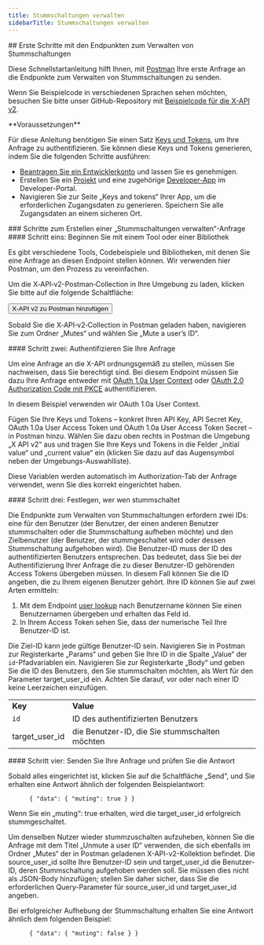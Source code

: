 ```yaml
---
title: Stummschaltungen verwalten
sidebarTitle: Stummschaltungen verwalten
---
```



<div id="getting-started-with-the-manage-mutes-endpoints">
  ## Erste Schritte mit den Endpunkten zum Verwalten von Stummschaltungen
</div>

Diese Schnellstartanleitung hilft Ihnen, mit [Postman](/de/tutorials/postman-getting-started) Ihre erste Anfrage an die Endpunkte zum Verwalten von Stummschaltungen zu senden.

Wenn Sie Beispielcode in verschiedenen Sprachen sehen möchten, besuchen Sie bitte unser GitHub-Repository mit [Beispielcode für die X-API v2](https://github.com/xdevplatform/Twitter-API-v2-sample-code).

<Note>
  **Voraussetzungen**

  Für diese Anleitung benötigen Sie einen Satz [Keys und Tokens](/de/resources/fundamentals/authentication), um Ihre Anfrage zu authentifizieren. Sie können diese Keys und Tokens generieren, indem Sie die folgenden Schritte ausführen:

  - [Beantragen Sie ein Entwicklerkonto](https://developer.x.com/en/apply-for-access) und lassen Sie es genehmigen.
  - Erstellen Sie ein [Projekt](/de/resources/fundamentals/projects) und eine zugehörige [Developer-App](/de/resources/fundamentals/developer-apps) im Developer-Portal.
  - Navigieren Sie zur Seite „Keys and tokens“ Ihrer App, um die erforderlichen Zugangsdaten zu generieren. Speichern Sie alle Zugangsdaten an einem sicheren Ort.
</Note>

<div id="steps-to-build-a-manage-mutes-request">
  ### Schritte zum Erstellen einer „Stummschaltungen verwalten“-Anfrage
</div>

<div id="step-one-start-with-a-tool-or-library">
  #### Schritt eins: Beginnen Sie mit einem Tool oder einer Bibliothek
</div>

Es gibt verschiedene Tools, Codebeispiele und Bibliotheken, mit denen Sie eine Anfrage an diesen Endpoint stellen können. Wir verwenden hier Postman, um den Prozess zu vereinfachen.

Um die X‑API‑v2-Postman‑Collection in Ihre Umgebung zu laden, klicken Sie bitte auf die folgende Schaltfläche:

<Button href="https://app.getpostman.com/run-collection/9956214-784efcda-ed4c-4491-a4c0-a26470a67400">
  X‑API v2 zu Postman hinzufügen
</Button>

Sobald Sie die X‑API‑v2‑Collection in Postman geladen haben, navigieren Sie zum Ordner „Mutes“ und wählen Sie „Mute a user’s ID“.
 

<div id="step-two-authenticate-your-request">
  #### Schritt zwei: Authentifizieren Sie Ihre Anfrage
</div>

Um eine Anfrage an die X-API ordnungsgemäß zu stellen, müssen Sie nachweisen, dass Sie berechtigt sind. Bei diesem Endpoint müssen Sie dazu Ihre Anfrage entweder mit [OAuth 1.0a User Context](/de/resources/fundamentals/authentication) oder [OAuth 2.0 Authorization Code mit PKCE](de/resources/fundamentals/authentication#oauth-2-0-authorization-code-flow-with-pkce-2) authentifizieren.

In diesem Beispiel verwenden wir OAuth 1.0a User Context.

Fügen Sie Ihre Keys und Tokens – konkret Ihren API Key, API Secret Key, OAuth 1.0a User Access Token und OAuth 1.0a User Access Token Secret – in Postman hinzu. Wählen Sie dazu oben rechts in Postman die Umgebung „X API v2“ aus und tragen Sie Ihre Keys und Tokens in die Felder „initial value“ und „current value“ ein (klicken Sie dazu auf das Augensymbol neben der Umgebungs-Auswahlliste).

Diese Variablen werden automatisch im Authorization-Tab der Anfrage verwendet, wenn Sie dies korrekt eingerichtet haben.
 

<div id="step-three-specify-who-is-going-to-mute-whom">
  #### Schritt drei: Festlegen, wer wen stummschaltet
</div>

Die Endpunkte zum Verwalten von Stummschaltungen erfordern zwei IDs: eine für den Benutzer (der Benutzer, der einen anderen Benutzer stummschalten oder die Stummschaltung aufheben möchte) und den Zielbenutzer (der Benutzer, der stummgeschaltet wird oder dessen Stummschaltung aufgehoben wird). Die Benutzer-ID muss der ID des authentifizierten Benutzers entsprechen. Das bedeutet, dass Sie bei der Authentifizierung Ihrer Anfrage die zu dieser Benutzer-ID gehörenden Access Tokens übergeben müssen. In diesem Fall können Sie die ID angeben, die zu Ihrem eigenen Benutzer gehört. Ihre ID können Sie auf zwei Arten ermitteln:

1. Mit dem Endpoint [user lookup](/de/x-api/users/lookup/introduction) nach Benutzername können Sie einen Benutzernamen übergeben und erhalten das Feld id.
2. In Ihrem Access Token sehen Sie, dass der numerische Teil Ihre Benutzer-ID ist.

Die Ziel-ID kann jede gültige Benutzer-ID sein. Navigieren Sie in Postman zur Registerkarte „Params“ und geben Sie Ihre ID in die Spalte „Value“ der `id`-Pfadvariablen ein. Navigieren Sie zur Registerkarte „Body“ und geben Sie die ID des Benutzers, den Sie stummschalten möchten, als Wert für den Parameter target\_user\_id ein. Achten Sie darauf, vor oder nach einer ID keine Leerzeichen einzufügen.

|     |     |
| :--- | :--- |
| **Key** | **Value** |
| `id` | ID des authentifizierten Benutzers |
| target\_user\_id | die Benutzer-ID, die Sie stummschalten möchten |

<div id="step-four-make-your-request-and-review-your-response">
  #### Schritt vier: Senden Sie Ihre Anfrage und prüfen Sie die Antwort
</div>

Sobald alles eingerichtet ist, klicken Sie auf die Schaltfläche „Send“, und Sie erhalten eine Antwort ähnlich der folgenden Beispielantwort:

```
      { "data": { "muting": true } }
```

Wenn Sie ein „muting“: true erhalten, wird die target\_user\_id erfolgreich stummgeschaltet.

Um denselben Nutzer wieder stummzuschalten aufzuheben, können Sie die Anfrage mit dem Titel „Unmute a user ID“ verwenden, die sich ebenfalls im Ordner „Mutes“ der in Postman geladenen X-API-v2-Kollektion befindet. Die source\_user\_id sollte Ihre Benutzer-ID sein und target\_user\_id die Benutzer-ID, deren Stummschaltung aufgehoben werden soll. Sie müssen dies nicht als JSON-Body hinzufügen; stellen Sie daher sicher, dass Sie die erforderlichen Query-Parameter für source\_user\_id und target\_user\_id angeben.

Bei erfolgreicher Aufhebung der Stummschaltung erhalten Sie eine Antwort ähnlich dem folgenden Beispiel:

```
      { "data": { "muting": false } }
```